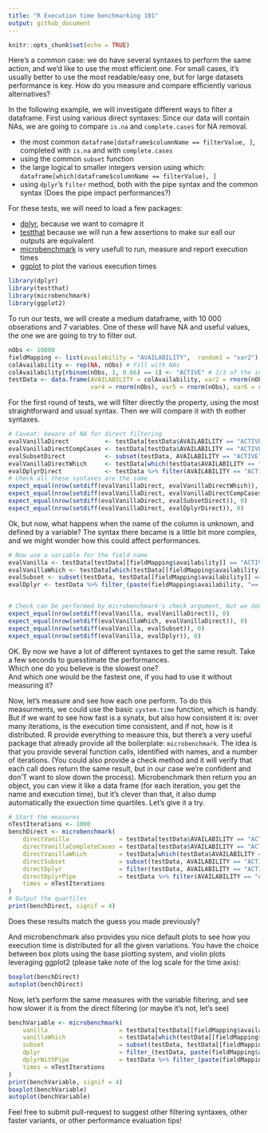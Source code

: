 ```yaml
---
title: "R Execution time benchmarking 101"
output: github_document
---
```


```r
knitr::opts_chunk$set(echo = TRUE)
```


Here's a common case: we do have several syntaxes to perform the same action, and we'd like to use the most efficient one. 
For small cases, it's usually better to use the most readable/easy one, but for large datasets performance is key. 
How do you measure and compare efficiently various alternatives? 

In the following example, we will investigate different ways to filter a dataframe. First using various direct syntaxes:
Since our data will contain NAs, we are going to compare `is.na` and `complete.cases` for NA removal. 

- the most common `dataframe[dataframe$columnName == filterValue, ]`, completed with `is.na` and with `complete.cases`
- using the common `subset` function
- the large logical to smaller integers version using which: `dataframe[which(dataframe$columnName == filterValue), ]`
- using `dplyr`'s `filter` method, both with the pipe syntax and the common syntax (Does the pipe impact performances?)


For these tests, we will need to load a few packages: 

- [dplyr](https://cran.r-project.org/web/packages/dplyr/index.html), because we want to comapre it
- [testthat](https://cran.r-project.org/web/packages/testthat/index.html) because we will run a few assertions to make sur eall our outputs are equivalent
- [microbenchmark](https://cran.r-project.org/web/packages/microbenchmark/index.html) is very usefull to run, measure and report execution times
- [ggplot](https://cran.r-project.org/web/packages/ggplot2/index.html) to plot the various execution times


```r
library(dplyr)
library(testthat)
library(microbenchmark)
library(ggplot2)
```

To run our tests, we will create a medium dataframe, with 10 000 obserations and 7 variables. One of these will have NA and useful values, the one we are going to try to filter out.


```r
nObs <- 10000
fieldMapping <- list(availability = "AVAILABILITY",  random1 = "var2")
colAvailability <- rep(NA, nObs) # Fill with NAs
colAvailability[rbinom(nObs, 1, 0.66) == 1] <- "ACTIVE" # 2/3 of the infos are set
testData <- data.frame(AVAILABILITY = colAvailability, var2 = rnorm(nObs), var3 = rnorm(nObs),
                       var4 = rnorm(nObs), var5 = rnorm(nObs), var6 = rnorm(nObs), var7 = rnorm(nObs))
```


For the first round of tests, we will filter directly the property, using the most straightforward and usual syntax. Then we will compare it with th eother syntaxes.



```r
# Caveat: beware of NA for direct filtering
evalVanillaDirect          <- testData[testData$AVAILABILITY == "ACTIVE" & !is.na(testData$AVAILABILITY), ]
evalVanillaDirectCompCases <- testData[testData$AVAILABILITY == "ACTIVE" & complete.cases(testData$AVAILABILITY), ]
evalSubsetDirect           <- subset(testData, AVAILABILITY == "ACTIVE")
evalVanillaDirectWhich     <- testData[which(testData$AVAILABILITY == "ACTIVE"), ]
evalDplyrDirect            <- testData %>% filter(AVAILABILITY == "ACTIVE")
# Check all these syntaxes are the same
expect_equal(nrow(setdiff(evalVanillaDirect, evalVanillaDirectWhich)), 0)
expect_equal(nrow(setdiff(evalVanillaDirect, evalVanillaDirectCompCases)), 0)
expect_equal(nrow(setdiff(evalVanillaDirect, evalSubsetDirect)), 0)
expect_equal(nrow(setdiff(evalVanillaDirect, evalDplyrDirect)), 0)
```


Ok, but now, what happens when the name of the column is unknown, and defined by a variable? The syntax there became is a little bit more complex, and we might wonder how this could affect performances. 


```r
# Now use a variable for the field name
evalVanilla <- testData[testData[[fieldMapping$availability]] == "ACTIVE" & !is.na(testData[[fieldMapping$availability]]), ]
evalVanillaWhich <- testData[which(testData[[fieldMapping$availability]] == "ACTIVE"), ]
evalSubset <- subset(testData, testData[[fieldMapping$availability]] == "ACTIVE")
evalDplyr <- testData %>% filter_(paste(fieldMapping$availability, "=='ACTIVE'"))


# Check can be performed by microbenchmark's check argument, but we dont' want to test every single iteration
expect_equal(nrow(setdiff(evalVanilla, evalVanillaDirect)), 0)
expect_equal(nrow(setdiff(evalVanillaWhich, evalVanillaDirect)), 0)
expect_equal(nrow(setdiff(evalVanilla, evalSubset)), 0)
expect_equal(nrow(setdiff(evalVanilla, evalDplyr)), 0)
```


OK. By now we have a lot of different syntaxes to get the same result. Take a few seconds to guesstimate the performances.  
Which one do you believe is the slowest one?  
And which one would be the fastest one, if you had to use it without measuring it?

Now, let's measure and see how each one perform. To do this measurments, we could use the basic `system.time` function, which is handy. But if we want to see how fast is a synatx, but also how consistent it is: over many iterations, is the execution time consistent, and if not, how is it distributed. R provide everything to measure this, but there's a very useful package that already provide all the boilerplate: `microbenchmark`. The idea is that you provide several function calls, identified with names, and a number of iterations. (You could also provide a check method and it will verify that each call does return the same result, but in our case we're confident and don'T want to slow down the process). 
Microbenchmark then return you an object, you can view it like a data frame (for each iteration, you get the name and execution time), but it's clever than that, it also dump automatically the exuection time quartiles. Let's give it a try.


```r
# Start the measures
nTestIterations <- 1000
benchDirect <- microbenchmark(
    directVanilla              = testData[testData$AVAILABILITY == "ACTIVE" & !is.na(testData$AVAILABILITY), ],
    directVanillaCompleteCases = testData[testData$AVAILABILITY == "ACTIVE" & complete.cases(testData$AVAILABILITY), ],
    directVanillaWhich         = testData[which(testData$AVAILABILITY == "ACTIVE"), ],
    directSubset               = subset(testData, AVAILABILITY == "ACTIVE"),
    directDplyr                = filter(testData, AVAILABILITY == "ACTIVE"),
    directDplyrPipe            = testData %>% filter(AVAILABILITY == "ACTIVE"),
    times = nTestIterations
)
# Output the quartiles
print(benchDirect, signif = 4)
```

Does these results match the guess you made previously?

And microbenchmark also provides you nice default plots to see how you execution time is distributed for all the given variations. You have the choice between box plots using the base plotting system, and violin plots leveraging ggplot2 (please take note of the log scale for the time axis): 

```r
boxplot(benchDirect)
autoplot(benchDirect)
```


Now, let's perform the same measures with the variable filtering, and see how slower it is from the direct filtering (or maybe it's not, let's see)


```r
benchVariable <- microbenchmark(
    vanilla                    = testData[testData[[fieldMapping$availability]] == "ACTIVE" & !is.na(testData[[fieldMapping$availability]]), ],
    vanillaWhich               = testData[which(testData[[fieldMapping$availability]] == "ACTIVE"), ],
    subset                     = subset(testData, testData[[fieldMapping$availability]] == "ACTIVE"),
    dplyr                      = filter_(testData, paste(fieldMapping$availability, "=='ACTIVE'")),
    dplyrWithPipe              = testData %>% filter_(paste(fieldMapping$availability, "=='ACTIVE'")),
    times = nTestIterations
)
print(benchVariable, signif = 4)
boxplot(benchVariable)
autoplot(benchVariable)
```


Feel free to submit pull-request to suggest other filtering syntaxes, other faster variants, or other performance evaluation tips!
